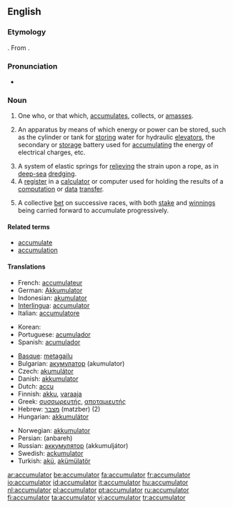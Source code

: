 ==English==

===Etymology===

{{suffix|accumulate|or}}.  From {{etyl|la}} {{term|lang=la|accumulator}}.

===Pronunciation===
* {{audio|en-us-accumulator.ogg|Audio (US)}}

===Noun===
{{en-noun}}

# One who, or that which, [[accumulate]]s, collects, or [[amass]]es.
# {{mechanics}} An apparatus by means of which energy or power can be stored, such as the cylinder or tank for [[storing]] water for hydraulic [[elevators]], the secondary or [[storage]] battery used for [[accumulating]] the energy of electrical charges, etc.
# A system of elastic springs for [[relieving]] the strain upon a rope, as in [[deep-sea]] [[dredging]].
# A [[register]] in a [[calculator]] or computer used for holding the results of a [[computation]] or [[data]] [[transfer]].
# {{horse racing|UK}} A collective [[bet]] on successive races, with both [[stake]] and [[winnings]] being carried forward to accumulate progressively.

====Related terms====
* [[accumulate]]
* [[accumulation]]

====Translations====

{{trans-top|one who or that which accumulates}}
* French: [[accumulateur]] {{m}}
* German: [[Akkumulator]] {{m}}
* Indonesian: [[akumulator]]
* [[Interlingua]]: [[accumulator]]
* Italian: [[accumulatore]] {{m}}
{{trans-mid}}
* Korean: {{t|ko|축적자|tr=chukjeokja}}
* Portuguese: [[acumulador]] {{m}}
* Spanish: [[acumulador]] {{m}}
{{trans-bottom}}

{{ttbc-top}}
* [[Basque]]: [[metagailu]]
* Bulgarian: [[акумулатор]] (akumulator) {{m}}
* Czech: [[akumulátor]] {{m}}
* Danish: [[akkumulator]]
* Dutch: [[accu]]
* Finnish: [[akku]], [[varaaja]]
* Greek: [[συσσωρευτής]], [[αποταμιευτής]]
* Hebrew: [[מצבר]] (matzber) {{m}} (2)
* Hungarian: [[akkumulátor]]
{{trans-mid}}
* Norwegian: [[akkumulator]]
* Persian: {{fa-Arab|[[انباره]]}} (anbareh)
* Russian: [[аккумулятор]] (akkumuljátor) {{m}}
* Swedish: [[ackumulator]]
* Turkish: [[akü]], [[akümülatör]]
{{trans-bottom}}

[[ar:accumulator]]
[[be:accumulator]]
[[fa:accumulator]]
[[fr:accumulator]]
[[io:accumulator]]
[[id:accumulator]]
[[it:accumulator]]
[[hu:accumulator]]
[[nl:accumulator]]
[[pl:accumulator]]
[[pt:accumulator]]
[[ru:accumulator]]
[[fi:accumulator]]
[[ta:accumulator]]
[[vi:accumulator]]
[[tr:accumulator]]